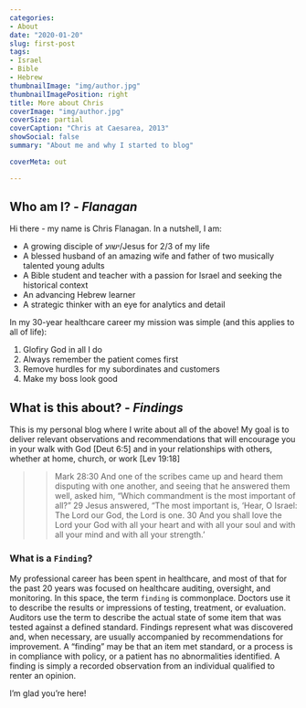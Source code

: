 ```yaml
---
categories:
- About
date: "2020-01-20"
slug: first-post
tags:
- Israel
- Bible
- Hebrew
thumbnailImage: "img/author.jpg"
thumbnailImagePosition: right
title: More about Chris
coverImage: "img/author.jpg"
coverSize: partial
coverCaption: "Chris at Caesarea, 2013"
showSocial: false
summary: "About me and why I started to blog"

coverMeta: out

---
```


## Who am I? - _Flanagan_

Hi there - my name is Chris Flanagan.  In a nutshell, I am:

* A growing disciple of ישוע/Jesus for 2/3 of my life
* A blessed husband of an amazing wife and father of two musically talented young adults
* A Bible student and teacher with a passion for Israel and seeking the historical context
* An advancing Hebrew learner
* A strategic thinker with an eye for analytics and detail
 
In my 30-year healthcare career my mission was simple (and this applies to all of life):

  1. Glofiry God in all I do
  2. Always remember the patient comes first
  3. Remove hurdles for my subordinates and customers
  4. Make my boss look good

## What is this about? - _Findings_

This is my personal blog where I write about all of the above!  My goal is to deliver relevant observations and recommendations that will encourage you in your walk with God [Deut 6:5] and in your relationships with others, whether at home, church, or work [Lev 19:18]

>>Mark 28:30 And one of the scribes came up and heard them disputing with one another, and seeing that he answered them well, asked him, “Which commandment is the most important of all?” 29 Jesus answered, “The most important is, ‘Hear, O Israel: The Lord our God, the Lord is one. 30 And you shall love the Lord your God with all your heart and with all your soul and with all your mind and with all your strength.’ 


### What is a `Finding`?

My professional career has been spent in healthcare, and most of that for the past 20 years was focused on healthcare auditing, oversight, and monitoring.  In this space, the term `finding` is commonplace.  Doctors use it to describe the results or impressions of testing, treatment, or evaluation.  Auditors use the term to describe the actual state of some item that was tested against a defined standard.  Findings represent what was discovered and, when necessary, are usually accompanied by recommendations for improvement.  A "finding" may be that an item met standard, or a process is in compliance with policy, or a patient has no abnormalities identified.  A finding is simply a recorded observation from an individual qualified to renter an opinion.



I'm glad you're here!

